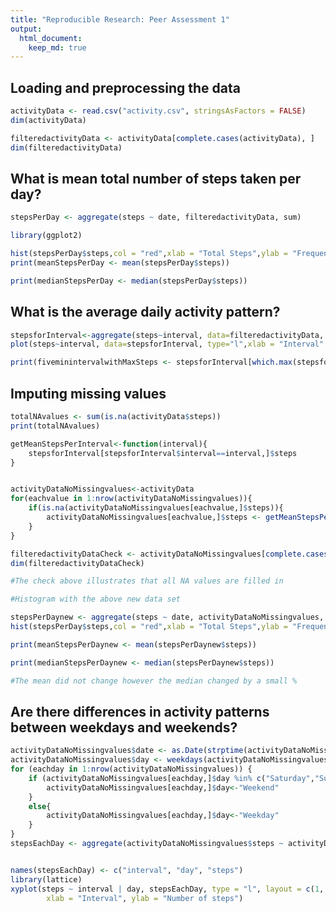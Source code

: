 ```yaml
---
title: "Reproducible Research: Peer Assessment 1"
output: 
  html_document:
    keep_md: true
---
```



## Loading and preprocessing the data

```r
activityData <- read.csv("activity.csv", stringsAsFactors = FALSE)
dim(activityData)

filteredactivityData <- activityData[complete.cases(activityData), ]
dim(filteredactivityData)

```

## What is mean total number of steps taken per day?

```r
stepsPerDay <- aggregate(steps ~ date, filteredactivityData, sum)

library(ggplot2)

hist(stepsPerDay$steps,col = "red",xlab = "Total Steps",ylab = "Frequency",main = "Total Number of Steps per Day")
print(meanStepsPerDay <- mean(stepsPerDay$steps))

print(medianStepsPerDay <- median(stepsPerDay$steps))


```


## What is the average daily activity pattern?

```r

stepsforInterval<-aggregate(steps~interval, data=filteredactivityData, mean)
plot(steps~interval, data=stepsforInterval, type="l",xlab = "Interval" , ylab = "Steps")

```


```r

print(fiveminintervalwithMaxSteps <- stepsforInterval[which.max(stepsforInterval$steps),]$interval)


```

## Imputing missing values

```r

totalNAvalues <- sum(is.na(activityData$steps))
print(totalNAvalues)

```

```r
getMeanStepsPerInterval<-function(interval){
    stepsforInterval[stepsforInterval$interval==interval,]$steps
}


activityDataNoMissingvalues<-activityData
for(eachvalue in 1:nrow(activityDataNoMissingvalues)){
    if(is.na(activityDataNoMissingvalues[eachvalue,]$steps)){
        activityDataNoMissingvalues[eachvalue,]$steps <- getMeanStepsPerInterval(activityDataNoMissingvalues[eachvalue,]$interval)
    }
}

filteredactivityDataCheck <- activityDataNoMissingvalues[complete.cases(activityDataNoMissingvalues), ]
dim(filteredactivityDataCheck)

#The check above illustrates that all NA values are filled in

#Histogram with the above new data set

stepsPerDaynew <- aggregate(steps ~ date, activityDataNoMissingvalues, sum)
hist(stepsPerDay$steps,col = "red",xlab = "Total Steps",ylab = "Frequency",main = "Total Number of Steps per Day")

print(meanStepsPerDaynew <- mean(stepsPerDaynew$steps))

print(medianStepsPerDaynew <- median(stepsPerDaynew$steps))

#The mean did not change however the median changed by a small %


```

## Are there differences in activity patterns between weekdays and weekends?

```r


activityDataNoMissingvalues$date <- as.Date(strptime(activityDataNoMissingvalues$date, format="%Y-%m-%d"))
activityDataNoMissingvalues$day <- weekdays(activityDataNoMissingvalues$date)
for (eachday in 1:nrow(activityDataNoMissingvalues)) {
    if (activityDataNoMissingvalues[eachday,]$day %in% c("Saturday","Sunday")) {
        activityDataNoMissingvalues[eachday,]$day<-"Weekend"
    }
    else{
        activityDataNoMissingvalues[eachday,]$day<-"Weekday"
    }
}
stepsEachDay <- aggregate(activityDataNoMissingvalues$steps ~ activityDataNoMissingvalues$interval + activityDataNoMissingvalues$day, activityDataNoMissingvalues, mean)


names(stepsEachDay) <- c("interval", "day", "steps")
library(lattice)
xyplot(steps ~ interval | day, stepsEachDay, type = "l", layout = c(1, 2), 
        xlab = "Interval", ylab = "Number of steps")


```
